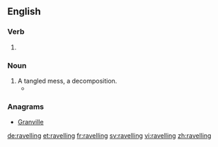 ==English==

===Verb===
{{head|en}}

# {{present participle of|ravel}}

===Noun===
{{head|en}}

# A tangled mess, a decomposition.
#*{{quote-book|year=1913|author={{w|Joseph C. Lincoln}}|chapter=8
|title=[http://openlibrary.org/works/OL5535161W Mr. Pratt's Patients]
|passage=Afore we got to the shanty Colonel Applegate stuck his head out of the door. His temper had been getting raggeder all the time, and the sousing he got when he fell overboard had just about ripped what was left of it to '''ravellings'''.}}


===Anagrams===
* [[Granville#English|Granville]]

[[de:ravelling]]
[[et:ravelling]]
[[fr:ravelling]]
[[sv:ravelling]]
[[vi:ravelling]]
[[zh:ravelling]]